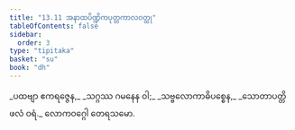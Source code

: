 ```yaml
---
title: "13.11 အနာထပိဏ္ဍိကပုတ္တကာလဝတ္ထု"
tableOfContents: false
sidebar:
  order: 3
type: "tipitaka"
basket: "su"
book: "dh"
---
```



<DynamicBreadcrumb />

<Division number="178" book="dh">

<Paragraph number="191" type="verses" book="dh">
_ပထဗျာ ဧကရဇ္ဇေန,_  
_သဂ္ဂဿ ဂမနေန ဝါ;_  
_သဗ္ဗလောကာဓိပစ္စေန,_  
_သောတာပတ္တိဖလံ ဝရံ._  


</Paragraph>
</Division>

<Paragraph number="192" type="center" book="dh">
လောကဝဂ္ဂေါ တေရသမော.
</Paragraph>
